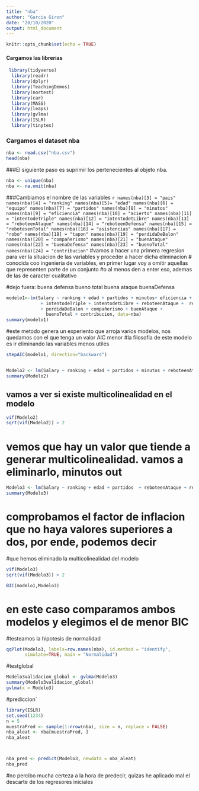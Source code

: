 ---
title: "nba"
author: "Garcia Giron"
date: "28/10/2020"
output: html_document
---

```{r setup, include=FALSE}
knitr::opts_chunk$set(echo = TRUE)
```  
#### Cargamos las librerias

```{r}
 library(tidyverse)
  library(readr)
  library(dplyr)
  library(TeachingDemos)
  library(nortest)
  library(car)
  library(MASS)
  library(leaps)
  library(gvlma)
  library(ISLR)
  library(tinytex)
``` 
### Cargamos el dataset nba
```{r}
nba <- read.csv("nba.csv")
head(nba)


```
###El siguiente paso es suprimir los pertenecientes al objeto nba.
```{r}


nba <- unique(nba)
nba <- na.omit(nba)

```
###Cambiamos el nombre de las variables
 ```{r}

names(nba)[3] = "pais"
names(nba)[4] = "ranking"
names(nba)[5]= "edad"
names(nba)[6] = "equipo"
names(nba)[7] = "partidos"
names(nba)[8] = "minutos"
names(nba)[9] = "eficiencia"
names(nba)[10] = "acierto"
names(nba)[11] = "intentodeTriple"
names(nba)[12] = "intentodetLibre"
names(nba)[13] = "reboteenAtaque"
names(nba)[14] = "reboteenDefensa"
names(nba)[15] = "rebotesenTotal"
names(nba)[16] = "asistencias"
names(nba)[17] = "robo"
names(nba)[18] = "tapon"
names(nba)[19] = "perdidaDeBalon"
names(nba)[20] = "compañerismo"
names(nba)[21] = "buenAtaque"
names(nba)[22] = "buenaDefensa"
names(nba)[23] = "buenoTotal"
names(nba)[24] = "contribucion"
```
#vamos a hacer una primera regresion para ver la situacion de las variables y proceder a hacer dicha eliminacion
# conocida coo ingenieria de variables, en primer lugar voy a omitir aquellas que representen parte de un conjunto
#o al menos den a enter eso, ademas de las de caracter cualitativo

#dejo fuera: buena defensa bueno total buena ataque buenaDefensa


```{r}
modelo1<-lm(Salary ~ ranking + edad + partidos + minutos+ eficiencia + acierto
             + intentodeTriple + intentodetLibre + reboteenAtaque +  reboteenDefensa + rebotesenTotal + asistencias + robo + tapon
             + perdidaDeBalon + compañerismo + buenAtaque +
               buenoTotal + contribucion, data=nba)
summary(modelo1)
```
#este metodo genera un experiento que arroja varios modelos, nos quedamos con el que tenga un valor AIC menor
#la filosofia de este modelo es ir eliminando las variables menos utiles
```{r}
stepAIC(modelo1, direction="backward")


Modelo2 <- lm(Salary ~ ranking + edad + partidos + minutos + reboteenAtaque + rebotesenTotal + compañerismo + buenoTotal, data=nba)
summary(Modelo2)
```
## vamos a ver si existe multicolinealidad en el modelo

```{r}


vif(Modelo2)
sqrt(vif(Modelo2)) > 2 


```
# vemos que hay un valor que tiende a generar multicolinealidad. vamos a eliminarlo, minutos out

```{r}

Modelo3 <- lm(Salary ~ ranking + edad + partidos  + reboteenAtaque + rebotesenTotal + compañerismo + buenoTotal, data=nba)
summary(Modelo3)
```
# comprobamos el factor de inflacion que no haya valores superiores a dos, por ende, podemos decir 
#que hemos eliminado la multicolinealidad del modelo

```{r}

vif(Modelo3)
sqrt(vif(Modelo3)) > 2 

BIC(modelo1,Modelo3)

```
# en este caso comparamos ambos modelos y elegimos el de menor BIC 

#testeamos la hipotesis de normalidad 

```{r}

qqPlot(Modelo3, labels=row.names(nba), id.method = "identify",
       simulate=TRUE, main = "Normalidad")

```
#testglobal
```{r}
Modelo3validacion_global <- gvlma(Modelo3)
summary(Modelo3validacion_global)
gvlma(x = Modelo3)

```
#prediccion`

```{r}
library(ISLR)
set.seed(1234)
n = 5
muestraPred <- sample(1:nrow(nba), size = n, replace = FALSE)
nba_aleat <- nba[muestraPred, ]
nba_aleat



nba_pred <- predict(Modelo3, newdata = nba_aleat)
nba_pred


```


#no percibo mucha certeza a la hora de predecir, quizas he aplicado mal el descarte de los regresores iniciales

```{r}
```





